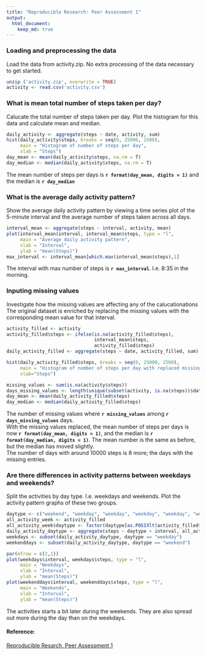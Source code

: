 ```yaml
---
title: "Reproducible Research: Peer Assessment 1"
output: 
  html_document:
    keep_md: true
---
```



### Loading and preprocessing the data
Load the data from activity.zip.
No extra processing of the data necessary to get started.

```r
unzip ('activity.zip', overwrite = TRUE)
activity <- read.csv('activity.csv')

```


### What is mean total number of steps taken per day?
Calucate the total number of steps taken per day. Plot the histogram for this data and calculate mean and median.

```r
daily_activity <- aggregate(steps ~ date, activity, sum)
hist(daily_activity$steps, breaks = seq(0, 25000, 2500), 
     main = "Histogram of number of steps per day",
     xlab = "Steps")
day_mean <- mean(daily_activity$steps, na.rm = T)
day_median <- median(daily_activity$steps, na.rm = T)
```

The mean number of steps per days is **`r format(day_mean, digits = 1)`** and the median is **`r day_median`**

### What is the average daily activity pattern?
Show the average daily activity pattern by viewing a time series plot of the 5-minute interval and the average number of steps taken across all days. 

```r
interval_mean <- aggregate(steps ~ interval, activity, mean)
plot(interval_mean$interval, interval_mean$steps, type = "l", 
     main = "Average daily activity pattern",
     xlab = "Interval", 
     ylab = "mean(Steps)")
max_interval <- interval_mean[which.max(interval_mean$steps),1]

```

The interval with max number of steps is **`r max_interval`**. I.e. 8:35 in the morning.


### Inputing missing values
Investigate how the missing values are affecting any of the calucationations  
The original dataset is enriched by replacing the missing values with the corresponding mean value for that interval.

```r
activity_filled <- activity
activity_filled$steps <- ifelse(is.na(activity_filled$steps), 
                                interval_mean$steps, 
                                activity_filled$steps)
daily_activity_filled <- aggregate(steps ~ date, activity_filled, sum)

hist(daily_activity_filled$steps, breaks = seq(0, 25000, 2500), 
     main = "Histogram of number of steps per day with replaced missing values", 
     xlab="Steps")

missing_values <- sum(is.na(activity$steps))
days_missing_values <- length(unique(subset(activity, is.na(steps))$date))
day_mean <- mean(daily_activity_filled$steps)
day_median <- median(daily_activity_filled$steps)
```

The number of missing values where **`r missing_values`** among **`r days_missing_values`** days.    
With the missing values replaced, the mean number of steps per days is now **`r format(day_mean, digits = 1)`**, and the median is **`r format(day_median, digits = 1)`**.
The mean number is the same as before, but the median has moved slightly.  
The number of days with around 10000 steps is 8 more; the days with the missing entries.


### Are there differences in activity patterns between weekdays and weekends?
Split the activities by day type. I.e. weekdays and weekends. Plot the activity pattern graphs of these two groups.

```r
daytype <- c("weekend", "weekday", "weekday", "weekday", "weekday", "weekday", "weekend")
all_activity_week <- activity_filled
all_activity_week$daytype <- factor(daytype[as.POSIXlt(activity_filled$date)$wday + 1])
daily_activity_daytype <- aggregate(steps ~ daytype + interval, all_activity_week, mean)
weekdays <- subset(daily_activity_daytype, daytype == "weekday")
weekenddays <- subset(daily_activity_daytype, daytype == "weekend")

par(mfrow = c(2,1))
plot(weekdays$interval, weekdays$steps, type = "l", 
     main = "Weekdays",
     xlab = "Interval",
     ylab = "mean(Steps)")
plot(weekenddays$interval, weekenddays$steps, type = "l", 
     main = "Weekends",
     xlab = "Interval",
     ylab = "mean(Steps)")
```

The activities starts a bit later during the weekends. They are also spread out more during the day than on the weekdays.

#### Reference:
[Reproducible Resarch, Peer Assessment 1](https://class.coursera.org/repdata-034/human_grading/view/courses/975147/assessments/3/submissions)